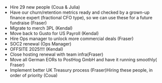 * Hire 29 new people (Coua & Julia)
* Have our churn/retention metrics ready and checked by a grown-up finance expert (fractional CFO type), so we can use these for a future fundraise (Fraser)
* Migrate to merch 3PL (Kendal)
* Move back to Gusto for US Payroll (Kendal)
* Hire Ops manager to unlock more commercial deals (Fraser)
* SOC2 renewal (Ops Manager)
* OFFSITE 2025!!!! (Kendal)
* Close hosting renewal with team infra(Fraser)
* Move all German EORs to PostHog GmbH and have it running smoothly( Fraser)
* Implement better UK Treasury process (Fraser)Hiring these people, in order of priority (Coua)
